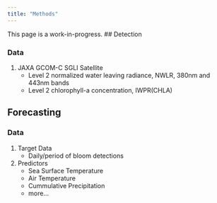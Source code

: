 ```yaml
---
title: "Methods"
---
```

This page is a work-in-progress.
## Detection

### Data
1. JAXA GCOM-C SGLI Satellite
    - Level 2 normalized water leaving radiance, NWLR, 380nm and 443nm bands
    - Level 2 chlorophyll-a concentration, IWPR(CHLA)

## Forecasting

### Data
1. Target Data
    - Daily/period of bloom detections
2. Predictors
    - Sea Surface Temperature
    - Air Temperature
    - Cummulative Precipitation
    - more...